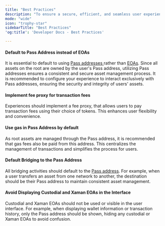 ```yaml
---
title: "Best Practices"
description: "To ensure a secure, efficient, and seamless user experience, it is essential to follow these best practices when integrating with Auth. These guidelines emphasise using Pass addresses, managing transaction fees, and handling bridging processes effectively."
mode: "wide"
icon: "trophy-star"
sidebarTitle: "Best Practices"
'og:title': 'Developer Docs - Best Practices'

---
```


#### Default to Pass Address instead of EOAs

It is essential to default to using [Pass addresses ](/dev/glossary)rather than [EOAs](/dev/glossary). Since all assets on the root are owned by the user's Pass address, utilizing Pass addresses ensures a consistent and secure asset management process. It is recommended to configure your experience to interact exclusively with Pass addresses, ensuring the security and integrity of users' assets.

#### Implement fee proxy for transaction fees

Experiences should implement a fee proxy, that allows users to pay transaction fees using their choice of tokens. This enhances user flexibility and convenience.

#### Use gas in Pass Address by default

As root assets are managed through the Pass address, it is recommended that gas fees also be paid from this address. This centralizes the management of transactions and simplifies the process for users.

#### Default Bridging to the Pass Address

All bridging activities should default to the [Pass address](/dev/glossary). For example, when a user transfers an asset from one network to another, the destination should be their Pass address to maintain consistent asset management.

#### Avoid Displaying Custodial and Xaman EOAs in the Interface

Custodial and Xaman EOAs should not be used or visible in the user interface. For example, when displaying wallet information or transaction history, only the Pass address should be shown, hiding any custodial or Xaman EOAs to avoid confusion.
